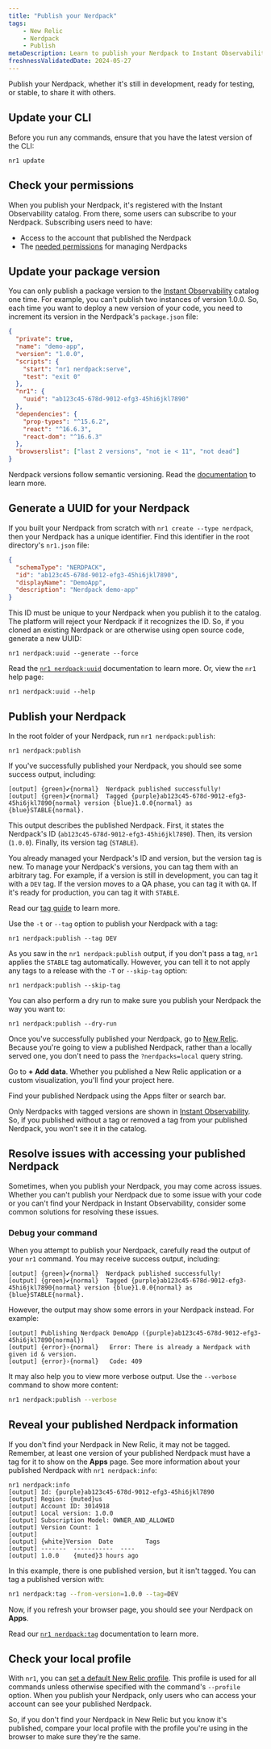 ```yaml
---
title: "Publish your Nerdpack"
tags:
    - New Relic 
    - Nerdpack
    - Publish
metaDescription: Learn to publish your Nerdpack to Instant Observability.
freshnessValidatedDate: 2024-05-27
---
```


Publish your Nerdpack, whether it's still in development, ready for testing, or stable, to share it with others.


## Update your CLI

Before you run any commands, ensure that you have the latest version of the CLI:

```shell
nr1 update
```

## Check your permissions

When you publish your Nerdpack, it's registered with the Instant Observability catalog. From there, some users can subscribe to your Nerdpack. Subscribing users need to have:

- Access to the account that published the Nerdpack
- The [needed permissions](/docs/new-relic-solutions/new-relic-one/build-nr-apps/permission-manage-apps) for managing Nerdpacks

## Update your package version

You can only publish a package version to the [Instant Observability](https://newrelic.com/instant-observability) catalog one time. For example, you can't publish two instances of version 1.0.0. So, each time you want to deploy a new version of your code, you need to increment its version in the Nerdpack's `package.json` file:

```json fileName=package.json lineHighlight=4
{
  "private": true,
  "name": "demo-app",
  "version": "1.0.0",
  "scripts": {
    "start": "nr1 nerdpack:serve",
    "test": "exit 0"
  },
  "nr1": {
    "uuid": "ab123c45-678d-9012-efg3-45hi6jkl7890"
  },
  "dependencies": {
    "prop-types": "^15.6.2",
    "react": "^16.6.3",
    "react-dom": "^16.6.3"
  },
  "browserslist": ["last 2 versions", "not ie < 11", "not dead"]
}
```


<Callout variant="tip">

Nerdpack versions follow semantic versioning. Read the [documentation](https://semver.org) to learn more.

</Callout>

## Generate a UUID for your Nerdpack

If you built your Nerdpack from scratch with `nr1 create --type nerdpack`, then your Nerdpack has a unique identifier. Find this identifier in the root directory's `nr1.json` file:


```json fileName=nr1.json lineHighlight=3
{
  "schemaType": "NERDPACK",
  "id": "ab123c45-678d-9012-efg3-45hi6jkl7890",
  "displayName": "DemoApp",
  "description": "Nerdpack demo-app"
}
```

This ID must be unique to your Nerdpack when you publish it to the catalog. The platform will reject your Nerdpack if it recognizes the ID. So, if you cloned an existing Nerdpack or are otherwise using open source code, generate a new UUID:

```shell
nr1 nerdpack:uuid --generate --force
```

<Callout variant="tip">

Read the [`nr1 nerdpack:uuid`](/docs/new-relic-solutions/build-nr-ui/nr1-cli/nr1-nerdpack/#nr1-nerdpackuuid) documentation to learn more. Or, view the `nr1` help page:


```shell
nr1 nerdpack:uuid --help
```


</Callout>

## Publish your Nerdpack

<Steps>

<Step>

In the root folder of your Nerdpack, run `nr1 nerdpack:publish`:

```shell
nr1 nerdpack:publish
```

If you've successfully published your Nerdpack, you should see some success output, including:


```shell
[output] {green}✔{normal}  Nerdpack published successfully!
[output] {green}✔{normal}  Tagged {purple}ab123c45-678d-9012-efg3-45hi6jkl7890{normal} version {blue}1.0.0{normal} as {blue}STABLE{normal}.
```


This output describes the published Nerdpack. First, it states the Nerdpack's ID (`ab123c45-678d-9012-efg3-45hi6jkl7890`). Then, its version (`1.0.0`). Finally, its version tag (`STABLE`).

You already managed your Nerdpack's ID and version, but the version tag is new. To manage your Nerdpack's versions, you can tag them with an arbitrary tag. For example, if a version is still in development, you can tag it with a `DEV` tag. If the version moves to a QA phase, you can tag it with `QA`. If it's ready for production, you can tag it with `STABLE`.

<Callout variant="tip">

Read our [tag guide](/docs/new-relic-solutions/new-relic-one/build-nr-apps/tag) to learn more.

</Callout>

Use the `-t` or `--tag` option to publish your Nerdpack with a tag:


```shell
nr1 nerdpack:publish --tag DEV
```

As you saw in the `nr1 nerdpack:publish` output, if you don't pass a tag, `nr1` applies the `STABLE` tag automatically. However, you can tell it to not apply any tags to a release with the `-T` or `--skip-tag` option:

```shell
nr1 nerdpack:publish --skip-tag
```

You can also perform a dry run to make sure you publish your Nerdpack the way you want to:


```shell
nr1 nerdpack:publish --dry-run
```

</Step>

<Step>

Once you've successfully published your Nerdpack, go to [New Relic](https://one.newrelic.com). Because you're going to view a published Nerdpack, rather than a locally served one, you don't need to pass the `?nerdpacks=local` query string.

</Step>

<Step>

Go to **+ Add data**. Whether you published a New Relic application or a custom visualization, you'll find your project here.

</Step>

<Step>

Find your published Nerdpack using the Apps filter or search bar.

<Callout variant="tip">

Only Nerdpacks with tagged versions are shown in [Instant Observability](https://newrelic.com/instant-observability). So, if you published without a tag or removed a tag from your published Nerdpack, you won't see it in the catalog.

</Callout>

</Step>

</Steps>

## Resolve issues with accessing your published Nerdpack

Sometimes, when you publish your Nerdpack, you may come across issues. Whether you can't publish your Nerdpack due to some issue with your code or you can't find your Nerdpack in Instant Observability, consider some common solutions for resolving these issues.

### Debug your command

When you attempt to publish your Nerdpack, carefully read the output of your `nr1` command. You may receive success output, including:

```shell
[output] {green}✔{normal}  Nerdpack published successfully!
[output] {green}✔{normal}  Tagged {purple}ab123c45-678d-9012-efg3-45hi6jkl7890{normal} version {blue}1.0.0{normal} as {blue}STABLE{normal}.
```

However, the output may show some errors in your Nerdpack instead. For example:


```shell
[output] Publishing Nerdpack DemoApp ({purple}ab123c45-678d-9012-efg3-45hi6jkl7890{normal})
[output] {error}›{normal}   Error: There is already a Nerdpack with given id & version.
[output] {error}›{normal}   Code: 409
```

It may also help you to view more verbose output. Use the `--verbose` command to show more content:


```sh
nr1 nerdpack:publish --verbose
```

## Reveal your published Nerdpack information

If you don't find your Nerdpack in New Relic, it may not be tagged. Remember, at least one version of your published Nerdpack must have a tag for it to show on the **Apps** page. See more information about your published Nerdpack with `nr1 nerdpack:info`:

```shell
nr1 nerdpack:info
[output] Id: {purple}ab123c45-678d-9012-efg3-45hi6jkl7890
[output] Region: {muted}us
[output] Account ID: 3014918
[output] Local version: 1.0.0
[output] Subscription Model: OWNER_AND_ALLOWED
[output] Version Count: 1
[output]
[output] {white}Version  Date         Tags
[output] -------  -----------  ----
[output] 1.0.0    {muted}3 hours ago
```

In this example, there is one published version, but it isn't tagged. You can tag a published version with:

```sh
nr1 nerdpack:tag --from-version=1.0.0 --tag=DEV
```


Now, if you refresh your browser page, you should see your Nerdpack on **Apps**.

<Callout variant="tip">

Read our [`nr1 nerdpack:tag`](/docs/new-relic-solutions/build-nr-ui/nr1-cli/nr1-nerdpack/#nr1-nerdpacktag) documentation to learn more.

</Callout>

## Check your local profile

With `nr1`, you can [set a default New Relic profile](/docs/new-relic-solutions/build-nr-ui/nr1-cli/nr1-common/#nr1-profiles). This profile is used for all commands unless otherwise specified with the command's `--profile` option. When you publish your Nerdpack, only users who can access your account can see your published Nerdpack.

So, if you don't find your Nerdpack in New Relic but you know it's published, compare your local profile with the profile you're using in the browser to make sure they're the same.
